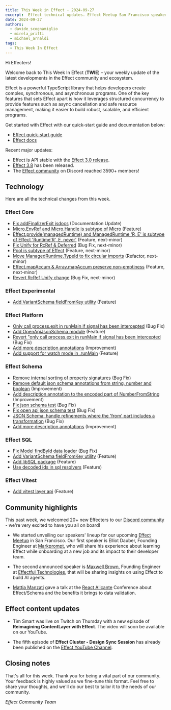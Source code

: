 ```yaml
---
title: This Week in Effect - 2024-09-27
excerpt:  Effect technical updates. Effect Meetup San Francisco speakers announcement. 'Reimagining ContentLayer with Effect - Part 6 by Tim Smart.
date: 2024-09-27
authors:
  - davide_scognamiglio
  - mirela_prifti
  - michael_arnaldi
tags:
  - This Week In Effect
---
```



Hi Effecters!

Welcome back to This Week In Effect (**TWIE**) – your weekly update of the latest developments in the Effect community and ecosystem.

Effect is a powerful TypeScript library that helps developers create complex, synchronous, and asynchronous programs. One of the key features that sets Effect apart is how it leverages structured concurrency to provide features such as async cancellation and safe resource management, making it easier to build robust, scalable, and efficient programs.

Get started with Effect with our quick-start guide and documentation below:

- [Effect quick-start guide](/docs/quickstart)
- [Effect docs](/docs/introduction)

Recent major updates:

- Effect is API stable with the [Effect 3.0 release](https://effect.website/blog/effect-3.0).
- [Effect 3.8](https://effect.website/blog/effect-3.8) has been released.
- The [Effect community](https://discord.gg/effect-ts) on Discord reached 3590+ members!

## Technology

Here are all the technical changes from this week.

### Effect Core
+ [Fix addFinalizerExit jsdocs](https://github.com/Effect-TS/effect/pull/3659) (Documentation Update)
+ [Micro.EnvRef and Micro.Handle is subtype of Micro](https://github.com/Effect-TS/effect/pull/3661) (Feature)
+ [Effect.provide(managedRuntime) and ManagedRuntime 'R, E' is subtype of Effect 'Runtime'R', E, never'](https://github.com/Effect-TS/effect/pull/3677) (Feature, next-minor)
+ [Fix Unify for RcRef & Deferred](https://github.com/Effect-TS/effect/pull/3678) (Bug Fix, next-minor)
+ [Pool is subtype of Effect](https://github.com/Effect-TS/effect/pull/3674) (Feature, next-minor)
+ [Move ManagedRuntime.TypeId to fix circular imports](https://github.com/Effect-TS/effect/pull/3682) (Refactor, next-minor)
+ [Effect.mapAccum & Array.mapAccum preserve non-emptiness](https://github.com/Effect-TS/effect/pull/3675) (Feature, next-minor)
+ [Revert RcRef Unify change](https://github.com/Effect-TS/effect/pull/3693) (Bug Fix, next-minor)

### Effect Experimental
+ [Add VariantSchema fieldFromKey utility](https://github.com/Effect-TS/effect/pull/3676) (Feature)

### Effect Platform
+ [Only call process.exit in runMain if signal has been intercepted](https://github.com/Effect-TS/effect/pull/3656) (Bug Fix)
+ [Add OpenApiJsonSchema module](https://github.com/Effect-TS/effect/pull/3664) (Feature)
+ [Revert "only call process.exit in runMain if signal has been intercepted](https://github.com/Effect-TS/effect/pull/3666) (Bug Fix)
+ [Add more description annotations](https://github.com/Effect-TS/effect/pull/3673) (Improvement)
+ [Add support for watch mode in .runMain](https://github.com/Effect-TS/effect/pull/3679) (Feature)

### Effect Schema
+ [Remove internal sorting of property signatures](https://github.com/Effect-TS/effect/pull/3654) (Bug Fix)
+ [Remove default json schema annotations from string, number and boolean](https://github.com/Effect-TS/effect/pull/3667) (Improvement)
+ [Add description annotation to the encoded part of NumberFromString](https://github.com/Effect-TS/effect/pull/3669) (Improvement)
+ [Fix json schema test](https://github.com/Effect-TS/effect/pull/3670) (Bug Fix)
+ [Fix open api json schema test](https://github.com/Effect-TS/effect/pull/3671) (Bug Fix)
+ [JSON Schema: handle refinements where the 'from' part includes a transformation](https://github.com/Effect-TS/effect/pull/3672) (Bug Fix)
+ [Add more description annotations](https://github.com/Effect-TS/effect/pull/3673) (Improvement)

### Effect SQL
+ [Fix Model findById data loader](https://github.com/Effect-TS/effect/pull/3657) (Bug Fix)
+ [Add VariantSchema fieldFromKey utility](https://github.com/Effect-TS/effect/pull/3676) (Feature)
+ [Add libSQL package](https://github.com/Effect-TS/effect/pull/3649) (Feature)
+ [Use decoded ids in sql resolvers](https://github.com/Effect-TS/effect/pull/3683) (Feature)

### Effect Vitest
+ [Add vitest layer api](https://github.com/Effect-TS/effect/pull/3689) (Feature)

## Community highlights

This past week, we welcomed 20+ new Effecters to our [Discord community](https://discord.gg/effect-ts) - we're very excited to have you all on board!

+ We started unveiling our speakers' lineup for our upcoming [Effect Meetup](https://lu.ma/gmk2jzd2) in San Francisco. Our first speaker is Elliot Dauber, Founding Engineer at [Markprompt](https://x.com/markprompt), who will share his experience about learning Effect while onboarding at a new job and its impact to their developer team.

<Tweet id="1838229475839852810" />

+ The second announced speaker is [Maxwell Brown](https://x.com/imax153), Founding Engineer at [Effectful Technologies](https://x.com/EffectfulTech), that will be sharing insights on using Effect to build AI agents.

<Tweet id="1839662778304303592" />

+ [Mattia Manzati](https://x.com/MattiaManzati) gave a talk at the [React Alicante](https://x.com/ReactAlicante) Conference about Effect/Schema and the benefits it brings to data validation.

<Tweet id="1837384967644414327" />

## Effect content updates

+ Tim Smart was live on Twitch on Thursday with a new episode of **Reimagining ContentLayer with Effect**. The video will soon be available on our YouTube.

<Tweet id="1839079420931555807" />

+ The fifth episode of **Effect Cluster - Design Sync Session** has already been published on the [Effect YouTube Channel](https://www.youtube.com/@effect-ts).

<YouTube
  id="https://www.youtube.com/embed/kkkoEfRRIws?si=DIouSAWCuUu35hMR"
  title="Effect Cluster - Design Sync Session (Part 5)"
/>

## Closing notes

That's all for this week. Thank you for being a vital part of our community. Your feedback is highly valued as we fine-tune this format. Feel free to share your thoughts, and we'll do our best to tailor it to the needs of our community.

_Effect Community Team_
